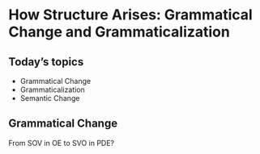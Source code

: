 # How Structure Arises: Grammatical Change and Grammaticalization


## Today's topics

- Grammatical Change
- Grammaticalization
- Semantic Change

## Grammatical Change

From SOV in OE to SVO in PDE? 

\begin{footnotesize}
\begin{exe}
\ex Gregory made him flee. (PDE: SVO)
\ex \gll Gregorius [hine_{object}] [afligde_{verb}] (Homilies of Ælfric, 22.624)\\
Gregory him put-to-flight\\
\glt "Gregory made him flee"
\end{exe}
\end{footnotesize}

\begin{frame}
\frametitle{Grammatical Change}
From SOV in OE to SVO in PDE? $\rightarrow$ not that simple!\\
\begin{footnotesize}
SOV
\begin{exe}
\ex \gll Gregorius $[$hine$_{object}]$ $[$afligde$_{verb}]$ (Homilies of \AE lfric, 22.624)\\
Gregory him put-to-flight\\
\glt \textquote{Gregory made him flee}
\end{exe}
SVO if Object is a full DP or NP
\begin{exe}
\ex \gll Gregorius $[$afligde$_{verb}]$ $[$\textthorn one guman$_{object}]$ \\
Gregorius put-to-flight the man \\
\glt \textquote{Gregorius made the man flee.}
\end{exe}
AuxSOV if the verb is an auxiliary, it occurs before the object but lexical verbs typically occur after the object
\begin{exe}
\ex \gll Ne sceal he $[$naht unaliefedes$_{object}]$ $[$don$_{verb}]$ (Pastoral Care, 10.61.14)\\
not shall he nothing unlawful do\\
\glt \textquote{He will do nothing unlawful}
\end{exe}
\end{footnotesize}
\end{frame}

\begin{frame}
\frametitle{Grammatical Change}
From SOV in OE to SVO in PDE? $\rightarrow$ not that simple!\\
\begin{footnotesize}
If the sentence is introduced by an adverb: VSO or VOS
\begin{exe}
\ex For\textthorn on $[$afligde$_{verb}]$ $[$Gregorius$_{subj}]$ $[$\textthorn one guman$_{obj}]$ \\
\ex For\textthorn on $[$afligde$_{verb}]$ $[$\textthorn one guman$_{obj}]$ $[$Gregorius$_{subj}]$ \\
\glt \textquote{Therefore Gregorius made the man flee.}
\end{exe}
If the subject is a pro-form it typically precedes the verb: SVO
\begin{exe}
\ex For\textthorn on $[$he$_{subject}]$ $[$afligde$_{verb}]$ $[$\textthorn one guman$_{obj}]$ \\
\glt \textquote{Therefore he made the man flee.}
\end{exe}
Similar to PDE
\begin{exe}
\ex Never had Gregory seen so much rain.
\end{exe}
\end{footnotesize}
\end{frame}

\begin{frame}
\frametitle{Grammatical Change}
From SOV in OE to SVO in PDE? $\rightarrow$ not that simple!
\begin{itemize}
\item How did speakers know which form fulfilled the object and which fulfilled the subject function?
\end{itemize}
\begin{exe}
\ex $[$se guma$_{subj}]$ $[$afligde$_{verb}]$ $[$\textthorn one guman$_{obj}]$ \\
\glt \textquote{The man made the man flee.}
\end{exe}
\begin{exe}
\ex $[$\textthorn one guman$_{obj}]$ $[$afligde$_{verb}]$ $[$se guma$_{subj}]$\\
\glt \textquote{The man made the man flee.}
\end{exe}
\end{frame}

\begin{frame}
\frametitle{Grammar and Syntax}
\footnotesize{\Tree [.Grammar [.{Inflectional morphology \\ structure of words} ] [.{Syntax structure of phrases, \\ clauses, and sentences} ] ] }
\end{frame}

\begin{frame}
\frametitle{Languages in comparison}
Sequencing is not unlimited, i.e. the number of grammatically accepted combinations is limited.
\begin{itemize}
\item Some languages achieve via inflection (Latin) what other languages achieve syntactically (English).
\end{itemize}
\begin{exe}
\footnotesize{\ex The boy sees the girl. $\neq$ The girl sees the boy. }
\ex \footnotesize{ Puer videt puellam. = Puellam puer videt. = Puer puellam videt. = Videt puer puellam.}
\end{exe}
\begin{itemize}
\item In English the grammatical information (subject vs. object) is encoded in the word order, while the same information is encoded in case marking in Latin (nominative = subject; accusative = direct object).
\item Languages are categorized according to how they encode grammatical information.
\end{itemize}
\end{frame}

\begin{frame}
\frametitle{Creation of morphological marking}
\begin{itemize}
\item Generally speaking, there is a trend across all Indo-European languages to develop from synthetic to analytic
\item This process started long before Old English as inflection/conjugation of Old English is relatively poor compared to the inflection/conjugation of Proto-Indo-European
\item But there are examples of the opposite trend as languages occasionally develop inflections/conjugations
\end{itemize}
\end{frame}

\begin{frame}
\frametitle{Creation of morphological marking}
\begin{itemize}
\item In standard BrE and standard AmE, there is no distinction between singular \textit{you} and plural \textit{you}
\end{itemize}
\begin{exe}
\ex StBrE and StAmE\\
SG \textit{you} vs PL \textit{you}
\end{exe}
\begin{itemize}
\item Several varieties are introducing a distinction between SG \textit{you} and PL \textit{you}:
\end{itemize}
\begin{exe}
\ex IrE and ScE\\
SG \textit{you} vs PL \textit{youse}
\ex SAmE\\
SG \textit{you} vs PL \textit{you all} or \textit{yall}
\end{exe}
\end{frame}

\begin{frame}
\frametitle{Creation of morphological marking}
\begin{small}
\begin{tabular}{cc}
\multirow{3}{*}{Latin} & hoc die \\
& $\downarrow$ \\
& hodie \\
\multirow{4}{*}{Old French} & $\downarrow$ \\
& hui \\
& $\downarrow$ \\
& au jour d'hui \\
\multirow{4}{*}{Modern French} & $\downarrow$ \\
& ajourd'hui \\
& $\downarrow$ \\
& au jour d'ajourd'hui \\
\end{tabular}
\end{small}
\end{frame}

\begin{frame}
\frametitle{Grammatical Change}
Creation of morphological marking\\[.5cm]
\begin{small}
\begin{tabular}{cc}
\multirow{5}{*}{Old English} & ufan (up-on) \\
& $\downarrow$ \\
& be-ufan (by-upon) \\
& $\downarrow$ \\
& bufan \\
\multirow{3}{*}{Middle English} & $\downarrow$ \\
& an-bufan (on-byupon) \\
& $\downarrow$ \\
\multirow{3}{*}{Modern English} & above \\
& $\downarrow$ \\
& up above (up-onbyupon) \\
\end{tabular}
\end{small}
\end{frame}
\subsection{Grammaticalization}
\begin{frame}
\begin{center}
\textsc{Grammaticalization}
\end{center}
\end{frame}

\begin{frame}
\frametitle{What is grammaticalization?}
\begin{itemize}
\item Grammaticalization can be \textquote{defined as the development of grammatical constructions out of more lexical expressions.} \citep{hollmann2009grammatical}
\item Grammaticalization is the process whereby lexical items develop into grammatical items and items that are already grammaticalized assume new grammatical functions. \citep{hopper2003grammaticalization}
\end{itemize}
Grammaticalization is a unidirectional process during which (new) grammatical constructions develop from less grammatical (lexical) constructions.
\end{frame}

\begin{frame}
\frametitle{Mechanisms and Features of Grammaticalization}
\begin{itemize}
\item Desemanticization (semantic bleaching)
\item Extension (new functions are acquired)
\item Subjectification (new meaning is more subjective)
\item Decategorialization (change of word class)
\item Erosion/Attrition (morphological/phonological material is lost)
\item Persistence (older forms continue to exist)
\item Loss of constituent structure (constituency boundaries change)
\item Unidirectionality (lexical $\rightarrow$ grammatical)
\end{itemize}
\end{frame}

\begin{frame}
\frametitle{Mechanisms and Features of Grammaticalization}
Desemanticization (semantic bleaching)
\begin{itemize}
\item There is an observable grammaticalization cline from concrete/objective/physical meaning to a metaphorical/subjective/abstract meaning.
\end{itemize}
\begin{footnotesize}
\begin{exe}
\ex
\begin{xlist}
\ex I'm \textit{going} to Mary later on. (physical act of going/walking)
\ex I \textit{go} to school. (attendance)
\ex I'm \textit{going} to watch a movie. (intention/volition)
\ex I'm \textit{gonna} wash the dishes later on. (futurity)
\end{xlist}
\ex go (motion) $\rightarrow$ gonna (aux)
\ex have (poss) $\rightarrow$ have (aux)
\ex that (pointing) $\rightarrow$ the (definiteness)
\end{exe}
\end{footnotesize}
\end{frame}

\begin{frame}
\frametitle{Mechanisms and Features of Grammaticalization}
Extension (new functions are acquired)
\begin{itemize}
\item The concrete lexical meaning is lost while a more abstract grammatical function/meaning arises.
\end{itemize}
\begin{footnotesize}
\begin{exe}
\ex I'm \textit{going} to Mary later on. (physical act of going/walking)
\ex I \textit{go} to school. (attendance)
\ex I'm \textit{going} to watch a movie. (intention/volition)
\ex I'm \textit{gonna} wash the dishes later on. (futurity)
\end{exe}
\end{footnotesize}
\end{frame}

\begin{frame}
\frametitle{Mechanisms and Features of Grammaticalization}
Subjectification (new meaning is more subjective)
\begin{itemize}
\item The concrete and objective lexical meaning gives rise to a more subjective meaning.
\end{itemize}
\begin{footnotesize}
\begin{exe}
\ex He \textit{can} lift the stone. (physical/objective ability)
\ex He \textit{can} oversee the troops. (metaphorical/cognitive ability)
\ex \textit{Can} you pass me the salt? (subjective/intention/volition)
\end{exe}
\end{footnotesize}
\end{frame}

\begin{frame}
\frametitle{Mechanisms and Features of Grammaticalization}
Decategorialization (change of word class)
\begin{itemize}
\item During the acquisition of a new grammatical function, words change their status with respect to the word classT they belong to.
\end{itemize}
\begin{footnotesize}
\begin{exe}
\ex
\begin{xlist}
\ex I'm \textit{going} to Mary later on. (part-of-speech: lexical verb)
\ex I'm \textit{going} to watch a movie. (part-of-speech: auxiliary verb)
\end{xlist}
\ex
\begin{xlist}
\ex He had only \textit{one} army. (part-of-speech: determiner (numeral))
\ex He had \textit{an} army. (part-of-speech: determiner (indefinite article))
\end{xlist}
\end{exe}
\end{footnotesize}
\end{frame}

\begin{frame}
\frametitle{Mechanisms and Features of Grammaticalization}
Erosion/Attrition
\begin{itemize}
\item morphological/phonological material is lost
\item attrition: phonetic reduction
\end{itemize}
\begin{exe}
\ex going to $\rightarrow$ gonna
\ex I will $\rightarrow$ I'll
\ex I am $\rightarrow$ I'm
\ex do not $\rightarrow$ don't
\end{exe}
\end{frame}

\begin{frame}
\frametitle{Mechanisms and Features of Grammaticalization}
Persistence
\begin{itemize}
\item Polysemy: archaic variants continue to exist alongside the new grammaticalized form
\end{itemize}
\begin{exe}
\ex I'm \textit{going to} Mary later on.
\ex I'm \textit{going to} see Mary later on.
\ex I'm \textit{gonna} see Mary later on.
\end{exe}
\end{frame}

\begin{frame}
\frametitle{Mechanisms and Features of Grammaticalization}
Loss of constituent structure
\begin{itemize}
\item Constituency boundaries change
\end{itemize}
\begin{exe}
\ex want to $\rightarrow$ wanna
\ex [in [front [of$\rule{.2cm}{0.15mm}$]]] $\rightarrow$ [in front of [$\rule{.2cm}{0.15mm}$]]
\ex some_{Det} body_{N} $\rightarrow$ [somebody]_{pro}

\ex
\begin{xlist}
\ex I am sure you will like Bill.
\ex I am sure you are going to like Bill.
\end{xlist}
\ex I [am going [to marry [Bill]]].
\ex I [[[am [going to]] marry] [Bill]]
\end{exe}
\end{frame}

\begin{frame}
\frametitle{Mechanisms and Features of Grammaticalization}
Loss of constituent structure
\begin{itemize}
\item Constituency boundaries change
\end{itemize}
\begin{exe}
\ex I [am going [to marry [Bill]]].
\ex I [[[am [going to]] marry] [Bill]]
\end{exe}
\footnotesize{\Tree [.S I [ [.VC am going ] [.SentC [.VC to marry ] [ Bill ] ] ] ]}
\footnotesize{\Tree [.S I [ [.VC [ am [ going to ] ] marry ] Bill ] ]}
\end{frame}

\begin{frame}
\frametitle{Mechanisms and Features of Grammaticalization}
Unidirectionality
\begin{itemize}
\item lexical $\rightarrow$ grammatical\\
not (rarely)\\
grammatical $\rightarrow$ lexical
\item typical source domains (\textsc{futurity} derived from \textsc{volition}, \textsc{obligation}, \textsc{movement (walking)}
\end{itemize}
\begin{exe}
\ex I'm \textit{going to} Mary later on.
\ex I'm \textit{going to} see Mary later on.
\ex I'm \textit{gonna} see Mary later on.
\end{exe}
\end{frame}

\begin{frame}
\frametitle{De-grammaticalization}
All grammatical morphemes have developed out of lexical morphemes, principally nouns and verbs\dots \citep{bybee2003grammaticalization}\\[.2cm]
\begin{exe}
\ex Johnens brother is sick. \\
(phonologically full form of the genitive suffix)
\ex John's brother is sick. (until EME)
\ex John his brother is sick (Reanalysis during EME)
\end{exe}
\begin{center}
word $\rightarrow$ clitic $\rightarrow$ affix $\rightarrow$ $\emptyset$
\end{center}
Unidirectionality: from lexis to grammar (not the other way around)?
\end{frame}

\begin{frame}
\frametitle{De-grammaticalization}
All grammatical morphemes have developed out of lexical morphemes, principally nouns and verbs\dots \citep{bybee2003grammaticalization}\\[.2cm]
\begin{exe}
\ex I should have killed him.
\ex I should 've killed him.
\ex I should've killed him.
\ex I should of killed him. (reanalysis in PDE)
\end{exe}
\begin{center}
word $\rightarrow$ clitic $\rightarrow$ affix $\rightarrow$ $\emptyset$
\end{center}
Unidirectionality: from lexis to grammar (not the other way around)?
\end{frame}

\begin{frame}
\frametitle{Case study (lets)}
\begin{exe}
\ex
\begin{xlist}
\ex Let yourself down on the rope.
\ex Let Bill go.
\ex Let me see it.
\end{xlist}
\ex
\begin{xlist}
\ex Let's go to the circus tonight.
\ex Let's watch a movie.
\end{xlist}
\ex Lets give you a hand. (= I'll give you a hand)
\end{exe}
\end{frame}

\begin{frame}
\frametitle{Case study (lets)}
\begin{itemize}
\item[--] The meaning has become more subjective.
\item[--] The final –s has lost its status as a separate morpheme (word $\rightarrow$ clitic $\rightarrow$ affix $\rightarrow$ speech sound).
\item[--] Phonological reduction (\textipa{/les/}; sgo: Let us go!)
\item[--] Range of syntactic contexts has been extended.
\end{itemize}
\end{frame}

\begin{frame}
\frametitle{Mechanisms of grammaticalization}
Metaphorical extension
\begin{itemize}
\item The semantic meaning of a word is metaphorically extended by mapping meaning components from a source domain (concrete/physical) onto a target domain (abstract/subjective)
\end{itemize}
\begin{scriptsize}
\begin{exe}
\ex
\begin{xlist}
\ex The priest stood before the altar.
\ex St. Michael's day is before Christmas.
\end{xlist}
\ex
\begin{xlist}
\ex Bill is in Leipzig.
\ex He will come in the spring.
\end{xlist}
\ex
\begin{xlist}
\ex The balloon flew over the hill.
\ex The game is over.
\end{xlist}
\ex
\begin{xlist}
\ex He followed him.
\ex World War II was followed by the Cold War.
\end{xlist}
\end{exe}
\end{scriptsize}
\end{frame}

\begin{frame}
\frametitle{Mechanisms of grammaticalization}
Metaphorical extension
\begin{itemize}
\item The semantic meaning of a word is metaphorically extended by mapping meaning components from a source domain (concrete/physical) onto a target domain (abstract/subjective)
\end{itemize}
\begin{scriptsize}
\begin{exe}
\ex
\begin{xlist}
\ex That's a pretty long log.
\ex It has been a pretty long day.
\end{xlist}
\ex
\begin{xlist}
\ex They were driving along the river.
\ex He new it all along.
\end{xlist}
\ex
\begin{xlist}
\ex At the end of the queue.
\ex At the end of the day.
\end{xlist}
\end{exe}
\end{scriptsize}
\end{frame}

\begin{frame}
\frametitle{Origin of grammatical items}
Auxiliaries
\begin{itemize}
\item[--] \textit{go} [motion verb] $\rightarrow$ gonna [auxiliary]
\item[--] \textit{will} [V of intention] $\rightarrow$ will [auxiliary]
\item[--] \textit{have} [V of possession] $\rightarrow$ have [auxiliary]
\end{itemize}
\end{frame}

\begin{frame}
\frametitle{Origin of grammatical items}
Bound morphemes
\begin{itemize}
\item[--] noun meaning \textit{with} an x--appearance of $\rightarrow$ x--ly
\item[--] noun meaning $\rightarrow$ x--hood
\item[--] auxiliary \textit{do} $\rightarrow$ x--ed
\end{itemize}
\end{frame}

\begin{frame}
\frametitle{Origin of grammatical items}
Conjunctions
\begin{itemize}
\item[--] DEM hwile SUB (hwile = time) $\rightarrow$ while [conjunction]
\item[--] by cause (preposition+noun) $\rightarrow$ because [conjunction]
\item[--] given [past participle of \textit{give}] $\rightarrow$ given [conjunction]
\end{itemize}
\end{frame}

\begin{frame}
\frametitle{Origin of grammatical items}
Prepositions
\begin{itemize}
\item[--] during [verb in continuous form] $\rightarrow$ during [preposition]
\item[--] in front of [PP] $\rightarrow$ in front of [preposition]
\item[--] a-gone [PREFIX-verb] $\rightarrow$ ago [postposition]
\item[--] be-foran $\rightarrow$ before [preposition]
\end{itemize}
\end{frame}

\begin{frame}
\frametitle{Origin of grammatical items}
Indefinite pronouns
\begin{itemize}
\item[--] some body [NP] $\rightarrow$ somebody [indefinite pro]
\item[--] one [numeral] $\rightarrow$ one [article/pronoun]
\end{itemize}
\end{frame}

\begin{frame}
\frametitle{Origin of grammatical items}
Epistemic/discourse markers
\begin{itemize}
\item[--] (do you) you know [question] $\rightarrow$ y'know
\item[--] I think [matrix clause] $\rightarrow$ (I) think
\item[--] guess [imperative matrix clause] $\rightarrow$ guess
\end{itemize}
\end{frame}

\begin{frame}
\frametitle{Implications for linguistic theory}
\begin{itemize}
\item[--] Challenges the division between lexicon and grammar \\
Grammar evolves from lexical expressions.
\item[--] Challenges the assumption that linguistic categories have rigid category boundaries: \\
Is \textit{in front of} a PP or a preposition? Indirect support for a prototype approach to linguistic categorization.
\item[--] Challenges the static view of grammar: \\
Linguistic structures and linguistic categories appear to be fluid.
\end{itemize}
\end{frame}

\subsection{Grammaticalization Excercises}
\begin{frame}
\begin{center}
\textsc{Grammaticalization Excercises}
\end{center}
\end{frame}

\begin{frame}
\frametitle{Excercise}
\begin{itemize}
\item Form groups of two and have a look at one of the sentences on the next slide. Determine which words have grammaticalized and speculate about their origin, i.e. out of what they developed.
\item After 2--3 Minutes, team up with another group that inspected the same sentence. After 3 Minutes, team up with groups that did not investigate the same sentence you did and discuss your thoughts.
\end{itemize}
\end{frame}

\begin{frame}
\frametitle{Excercise}
\begin{scriptsize}
\begin{enumerate}
\item Language change is a topic that spreads itself over a wide range of areas.
\item Therefore a good historical linguist must have a solid background in all subfields of linguistics.
\item Indeed, most historical linguists began as general linguists before they turned to the study of language change.
\item Traditionally, historical linguistics was primarily concerned with phonological and morphological change.
\item However, in recent years the focus has shifted onto syntax and the development of grammar.
\item Grammaticalization has become a central topic for anybody who is interested in language change because it challenges central assumptions of linguistic theory.
\item Nevertheless, given that grammaticalization involves phonological and morphological change, it also revived the interest in the study of traditional topics in historical linguistics.
\end{enumerate}
\end{scriptsize}
\end{frame}

\begin{frame}
Language change is a topic that spreads itself over a wide range of areas.
\begin{table}
\begin{scriptsize}
\begin{tabular}{lll}
\hline
is & copula & (1) to exist \\
& & (2) stand / stay / lie \\
& & (3) that / it \\
a & indef. article & one (numeral) \\
that & relative pro & demonstrative \\
-s & argeement & (1) pronouns (e.g. look-it) \\
& & (2) auxiliary (e.g. look-has) \\
itself & reflexive pro & it + self \\
over & preposition & (1) relational nouns: in front of \\
& & (2) body part term \\
& & back $\rightarrow$ in back of \\
& & stomach $\rightarrow$ in \\
& & head $\rightarrow$ on \\
& & buttock $\rightarrow$ under \\
-s & plural marker & dem $\rightarrow$ article $\rightarrow$ plural marker \\
\hline
\end{tabular}
\end{scriptsize}
\end{table}
\end{frame}

\begin{frame}
Therefore a good historical linguist must have a solid background in all subfield-s of linguistics.
\begin{table}
\begin{scriptsize}
%\resizebox{\textwidth}{!}{%
\begin{tabular}{lll}
\hline
therefore & conjunct & there (DEM) + fore (P) \\
must & modal & mete: to have the opportunity / \\
& & to be permitted \\
\hline
\end{tabular}%}
\end{scriptsize}
\end{table}
\end{frame}

\begin{frame}
Indeed, most historical linguists began as general linguists before they turned to the study of language change.
\begin{table}
\begin{scriptsize}
%\resizebox{\textwidth}{!}{%
\begin{tabular}{lll}
\hline
indeed & disc. marker & in (P) + deed (N) \\
as & conjunction & all + so (DEM) \\
before & conjunction & be (=by) (P) + fore (=for) (P) \\
-ed & past tense & V-do \\
the & definite article & \textipa{Des} (DEM) \\
\hline
\end{tabular}%}
\end{scriptsize}
\end{table}
\end{frame}

\begin{frame}
Traditional-ly, historical linguistics was primari-ly concern-ed with phonological and morphological change.
\begin{table}
\begin{scriptsize}
%\resizebox{\textwidth}{!}{%
\begin{tabular}{lll}
\hline
-ly & adverb & lic $rightarrow$ appearance/form/body \\
was & auxiliary & copula \\
with & preposition & against \\
and & conjunction & with (P) \\
\hline
\end{tabular}%}
\end{scriptsize}
\end{table}
\end{frame}

\begin{frame}
However, in recent year-s the focus has shift-ed onto syntax and the development of grammar.
\begin{table}
\begin{scriptsize}
%\resizebox{\textwidth}{!}{%
\begin{tabular}{lll}
\hline
however & conjunct & how + ever \\
has & auxiliary & to possess (V) \\
onto & preposition & on + to \\
\hline
\end{tabular}%}
\end{scriptsize}
\end{table}
\end{frame}

\begin{frame}
Grammaticalization has become a central topic for anybody who is interest-ed in language change because it challenge-s central assumption-s of linguistic theory.
\begin{table}
\begin{scriptsize}
%\resizebox{\textwidth}{!}{%
\begin{tabular}{lll}
\hline
anybody & indefinite pro & any = an + ig / y (cf. might-y) \\
who & relative pro & question word \\
because & conjunction & by + cause (PP) \\
it & personal pro & that (DEM) \\
\hline
\end{tabular}%}
\end{scriptsize}
\end{table}
\end{frame}

\begin{frame}
Nevertheless, given that grammaticalization involve-s phonological and morphological change, it also reviv-ed the interest in the study of traditional topic-s in historical linguistics.
\begin{table}
\begin{scriptsize}
%\resizebox{\textwidth}{!}{%
\begin{tabular}{lll}
\hline
nevertheless & discourse & never + the + less \\
given & conditional & to give \\
that & complementizer & DEM \\
\hline
\end{tabular}%}
\end{scriptsize}
\end{table}
\end{frame}

\subsection{Semantic Change}
\begin{frame}
\begin{center}
\textsc{Semantic Change}
\end{center}
\end{frame}

\begin{frame}
\frametitle{Semantic Change}
\begin{itemize}
\item Previously, we dealt with changes from lexis to grammar
\begin{exe}
\ex will (want) $\rightarrow$ will (future)
\ex going to (walking) $\rightarrow$ going to (future)
\end{exe}
\item However, there are many instances of semantic change, i.e. changes in meaning that do not lead to an acquisition of grammatical function
\begin{exe}
\ex girl (young human) $\rightarrow$ girl (young female)
\ex nice (naive) $\rightarrow$ nice (friendly)
\end{exe}
\item Grammatical change (grammaticalization) and semantic change overlap with respect to the mechanisms involved (e.g. subjectification).
\end{itemize}
\end{frame}

\begin{frame}
\frametitle{Semantic Change}
Objectivist/truth-conditional semantics
\begin{itemize}
\item Objectivist/truth-conditional semantics is feature-based (presence or absence of features)
\item All members of a category have equal status
\end{itemize}
Example of a feature matrix\\
\begin{tabularx}{\textwidth} {cccc}
man & woman & boy & girl \\
$[+human]$ & $[+human]$ & $[+human]$ & $[+human]$ \\
$[+adult]$ & $[+adult]$ & $[-adult]$ & $[-adult]$ \\
$[+male]$ & $[-male]$ & $[+male]$ & $[-male]$ \\
\end{tabularx}
\end{frame}

\begin{frame}
\frametitle{Semantic Change}
Cognitive Semantics (Prototype Semantics)
\begin{itemize}
\item Since about the 1980s language is understood as part of our cognitive ability through which we organize and classify all aspects of our experience.
\item Cognitive semantics is based upon the assumption that meaning is linked to the way we mentally group all kinds of perceptions and phenomena into conceptual categories.
\item Categorization and conceptualization are based on the comparison of new things with ones we already know and the resulting cognitive construction of similarities between different entities.
\end{itemize}
\end{frame}

\begin{frame}
\frametitle{Semantic Change}
Cognitive Semantics (Prototype Semantics)
\begin{itemize}
\item Some concepts of expressions like the PRESIDENT OF THE UNITED STATES are rather clear-cut, while other concepts like those of STRONG or TALL are rather fuzzy.
\item Fuzzy concepts are characteristic of the human conceptual system.
\item Many concepts do not only have fuzzy boundaries, but can also be graded according to their typicality.
\item For example, \textit{robins} and \textit{sparrows} are more birdlike, i.e. more prototypical than \textit{penguins} or \textit{ostriches}.
\item Prototypes, such as \textit{robins} for the concept BIRD are cognitive reference points.
\end{itemize}
\end{frame}

\begin{frame}
\frametitle{Prototype Schema for BIRD}
\begin{textblock*}{1cm}(3cm,2.5cm)
\includegraphics[width=6cm]{D:/Uni/Lehre/images/prototypebirds.png}
\end{textblock*}
\end{frame}

\begin{frame}
\frametitle{Types of Semantic Change}
Melioration
\begin{itemize}
\item Semantic change that results in a more positive meaning
\end{itemize}
\begin{exe}
\ex rude (bad): \textit{Don't be so rude} $\rightarrow$ rude (cool): \textit{He's a rude boy}
\ex nice (simple, naive): \textit{She was a nice girl} $\rightarrow$ nice (kind): \textit{That's very nice of you!}
\end{exe}
Pejoration
\begin{itemize}
\item Semantic change that results in a more negative meaning
\end{itemize}
\begin{exe}
\ex pretty (cunning): \textit{He was a very pretty man.} $\rightarrow$ pretty (handsome): \textit{He's a pretty boy}
\ex sinister (left): \textit{on your sinister side.} $\rightarrow$ sinister (evil): \textit{What a sinister deed!}
\end{exe}
\end{frame}

\begin{frame}
\frametitle{Types of Semantic Change}
Generalization/Broadening/Widening
\begin{itemize}
\item Semantic change that results in a more general meaning
\end{itemize}
\begin{exe}
\ex dog (large and strong breed) $\rightarrow$ dog (generic dog)
\end{exe}
Specialization/Narrowing
\begin{itemize}
\item Semantic change that results in a more restricted/narrow meaning
\end{itemize}
\begin{exe}
\ex hound (generic dog) $\rightarrow$ hound (dog used for hunting): \textit{He's a pretty boy}
\ex girl (ME young person) $\rightarrow$ girl (EME young female)
\end{exe}
\end{frame}

\begin{frame}
\frametitle{Types of Semantic Change}
Metaphor
\begin{itemize}
\item Mapping from a source domain to a target domain
\end{itemize}
\begin{exe}
\ex You fucking doughnut (Gordon Ramsey; Hell's kitchen)\\
Mapping of source domain (pastries: not intelligent/sophisticated) $\rightarrow$ target domain (human being: not intelligent/sophisticated)
\end{exe}
Metonymy
\begin{itemize}
\item Mapping in which source and target domain are identical
\end{itemize}
\begin{exe}
\ex pars pro toto (Part-for-Whole)\\
The lier was caught telling the truth.
\ex totum pro pars (Whole-for-Part)\\
Liverpool hires Klopp.
\end{exe}
\end{frame}

\begin{frame}
\frametitle{Semantic Change: Case study on \textit{silly}}
The word \textit{silly} underwent a pejoration from meaning \textit{blissful} or \textit{blessed} to \textit{ignorant}
\begin{itemize}
\item 1200 -- 1300: \textit{blissful} or \textit{blessed}\\
\begin{footnotesize}
\begin{exe}
\ex Jhesu, blyssede [es] \textthorn at abbaye and cely es \textthorn at religione
\glt Oh Jesus, blessed is that abbey and silly [i.e. blessed] is that religion
\end{exe}
\end{footnotesize}
\item 1300: \textit{innocent} or \textit{harmless}\\
\begin{footnotesize}
\begin{exe}
\ex 'Alas', he seide, ' \textthorn is seli best: \textthorn at no-\textthorn ing ne doth a-mis!'
\glt 'Alas', he said, 'this silly [i.e. harmless] animal that does not do anything amiss!'
\end{exe}
\end{footnotesize}
\end{itemize}
\end{frame}

\begin{frame}
\frametitle{Semantic Change: Case study on \textit{silly}}
The word \textit{silly} underwent a pejoration from meaning \textit{blissful} or \textit{blessed} to \textit{ignorant}
\begin{itemize}
\item 1350: \textit{deserving of pity and sympathy}\\
\begin{footnotesize}
\begin{exe}
\ex Seli Scotland, that of helpe has great neide
\glt Silly [i.e. pitiable] Scotland, which is in great need of help.
\end{exe}
\end{footnotesize}
\item 1400: \textit{weak} or \textit{feeble}\\
\begin{footnotesize}
\begin{exe}
\ex Here we see that a smal sillie Bird knoweth how to match with so great a Beast
\end{exe}
\end{footnotesize}
\item 1400: \textit{ignorant} (cognitive abilities)\\
\begin{footnotesize}
\begin{exe}
\ex The silly herdman all astonished stands
\end{exe}
\end{footnotesize}
\end{itemize}
\end{frame}

\begin{frame}
\frametitle{Semantic Change: Case study on \textit{silly}}
The word \textit{silly} underwent a pejoration from meaning \textit{blissful} or \textit{blessed} to \textit{ignorant}
\begin{itemize}
\item 1500: \textit{foolish}\\
\begin{footnotesize}
\begin{exe}
\ex In pride we speake it, or at least inwardlie thinke it, wee are not as those seely idiotes are
\end{exe}
\end{footnotesize}
\end{itemize}
\begin{center}
\includegraphics[width=8cm]{D:/Uni/Lehre/images/silly.png}
\end{center}
\end{frame}

\begin{frame}
\frametitle{Semantic Change: Case study on \textit{silly}}
The word \textit{silly} underwent a pejoration from meaning \textit{blissful} or \textit{blessed} to \textit{ignorant}
\begin{itemize}
\item What we have here is a gradual process during which the meaning of the word \textit{silly} is re-analyzed repeatedly and the category boundaries shifted due to metaphorical extension in a chain-like manner from one meaning to a very similar one until the end-poles of that gradual process are quite distinct.
\end{itemize}
\end{frame}

\begin{frame}
\frametitle{Mechanisms of Change}
\begin{itemize}
\item Are there patterns underlying semantic changes or is it rather a anything-goes situation?
\end{itemize}
\end{frame}

\begin{frame}
\frametitle{Mechanisms of Change}
\begin{itemize}
\item Are there patterns underlying semantic changes or is it rather a anything-goes situation?
\item Subjectification (change from relatively objective meanings into increasingly subjective ones)
\item Case study on \textit{very}
\end{itemize}
\end{frame}

\begin{frame}
\frametitle{Mechanisms of Change: Case Study on \textit{very}}
\begin{itemize}
\item The word \textit{very} was introduced into English in the aftermath of the Normal Conquest when it meant \textit{true} or \textit{real} (Mod. French \textit{vray}, \textipa{/vre/}, still means exactly that)
\item Related PDE words still have that meaning component ( \textit{verify}, \textit{veracity}, \textit{veritable})
\item ME: \textit{a very knight} (a real/true knight that was either born or knighted $\leftarrow$ objective criterion)
\item PDE: an very interesting area (subjective judgement)
\item Intensifiers often derive from adjectives meaning true or real (\textit{right}, \textit{really}, \textit{real})
\item Unidirectionality of subjectification\\
objective $\rightarrow$ subjective (counter example: \textit{gay})
\end{itemize}
\end{frame}

\subsection{Semantic Change; Exercises}
\begin{frame}
\begin{center}
\textsc{Semantic Change; Exercises}
\end{center}
\end{frame}

\begin{frame}
\frametitle{Exercise}
\begin{itemize}
\item Investigate the use of the word \textit{gay} in the COHA corpus.
\item Select ten examples for each decade and determine whether the meaning is \textit{jolly}|\textit{lucky}|\textit{friendly} or \textit{homosexual} or unclear.
\item Plot the ratio of the three alternatives over time.\item What does the plot show? Does it indicate a shift/change in meaning?
\end{itemize}
\end{frame}